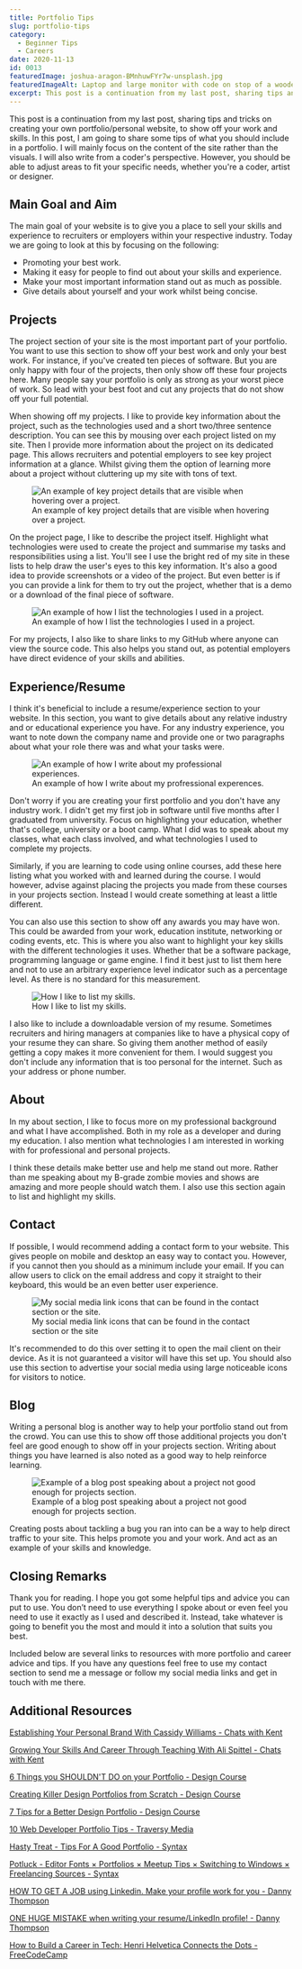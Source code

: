 ```yaml
---
title: Portfolio Tips
slug: portfolio-tips
category:
  - Beginner Tips
  - Careers
date: 2020-11-13
id: 0013
featuredImage: joshua-aragon-BMnhuwFYr7w-unsplash.jpg
featuredImageAlt: Laptop and large monitor with code on stop of a wooden desk
excerpt: This post is a continuation from my last post, sharing tips and tricks on creating your own portfolio.
---
```


This post is a continuation from my last post, sharing tips and tricks on creating your own portfolio/personal website, to show off your work and skills. In this post, I am going to share some tips of what you should include in a portfolio. I will mainly focus on the content of the site rather than the visuals. I will also write from a coder's perspective. However, you should be able to adjust areas to fit your specific needs, whether you're a coder, artist or designer.

## Main Goal and Aim

The main goal of your website is to give you a place to sell your skills and experience to recruiters or employers within your respective industry. Today we are going to look at this by focusing on the following:

<ul>
  <li>Promoting your best work.</li>
  <li>
    Making it easy for people to find out about your skills and experience.
  </li>
  <li>Make your most important information stand out as much as possible.</li>
  <li>Give details about yourself and your work whilst being concise.</li>
</ul>

## Projects

The project section of your site is the most important part of your portfolio. You want to use this section to show off your best work and only your best work. For instance, if you've created ten pieces of software. But you are only happy with four of the projects, then only show off these four projects here. Many people say your portfolio is only as strong as your worst piece of work. So lead with your best foot and cut any projects that do not show off your full potential.

When showing off my projects. I like to provide key information about the project, such as the technologies used and a short two/three sentence description. You can see this by mousing over each project listed on my site. Then I provide more information about the project on its dedicated page. This allows recruiters and potential employers to see key project information at a glance. Whilst giving them the option of learning more about a project without cluttering up my site with tons of text.

<figure>
  <img
    src='./ProjectDescriptionExample.jpg'
    alt='An example of key project details that are visible when hovering over a project.'
  />
  <figcaption>
    An example of key project details that are visible when hovering over a
    project.
  </figcaption>
</figure>

On the project page, I like to describe the project itself. Highlight what technologies were used to create the project and summarise my tasks and responsibilities using a list. You'll see I use the bright red of my site in these lists to help draw the user's eyes to this key information. It's also a good idea to provide screenshots or a video of the project. But even better is if you can provide a link for them to try out the project, whether that is a demo or a download of the final piece of software.

<figure>
  <img
    src='./ProjectTechnologiesUsedExample.jpg'
    alt='An example of how I list the technologies I used in a project.'
  />
  <figcaption>
    An example of how I list the technologies I used in a project.
  </figcaption>
</figure>

For my projects, I also like to share links to my GitHub where anyone can view the source code. This also helps you stand out, as potential employers have direct evidence of your skills and abilities.

## Experience/Resume

I think it's beneficial to include a resume/experience section to your website. In this section, you want to give details about any relative industry and or educational experience you have. For any industry experience, you want to note down the company name and provide one or two paragraphs about what your role there was and what your tasks were.

<figure>
  <img
    src='./JobExperienceExample.png'
    alt='An example of how I write about my professional experiences.'
  />
  <figcaption>
    An example of how I write about my profressional experences.
  </figcaption>
</figure>

Don't worry if you are creating your first portfolio and you don't have any industry work. I didn't get my first job in software until five months after I graduated from university. Focus on highlighting your education, whether that's college, university or a boot camp. What I did was to speak about my classes, what each class involved, and what technologies I used to complete my projects.

Similarly, if you are learning to code using online courses, add these here listing what you worked with and learned during the course. I would however, advise against placing the projects you made from these courses in your projects section. Instead I would create something at least a little different.

You can also use this section to show off any awards you may have won. This could be awarded from your work, education institute, networking or coding events, etc. This is where you also want to highlight your key skills with the different technologies it uses. Whether that be a software package, programming language or game engine. I find it best just to list them here and not to use an arbitrary experience level indicator such as a percentage level. As there is no standard for this measurement.

<figure>
  <img src='./SkillsExample.jpg' alt='How I like to list my skills.' />
  <figcaption>How I like to list my skills.</figcaption>
</figure>

I also like to include a downloadable version of my resume. Sometimes recruiters and hiring managers at companies like to have a physical copy of your resume they can share. So giving them another method of easily getting a copy makes it more convenient for them. I would suggest you don't include any information that is too personal for the internet. Such as your address or phone number.

## About

In my about section, I like to focus more on my professional background and what I have accomplished. Both in my role as a developer and during my education. I also mention what technologies I am interested in working with for professional and personal projects.

I think these details make better use and help me stand out more. Rather than me speaking about my B-grade zombie movies and shows are amazing and more people should watch them. I also use this section again to list and highlight my skills.

## Contact

If possible, I would recommend adding a contact form to your website. This gives people on mobile and desktop an easy way to contact you. However, if you cannot then you should as a minimum include your email. If you can allow users to click on the email address and copy it straight to their keyboard, this would be an even better user experience.

<figure>
  <img
    src='./SocialMediaLinksExample.jpg'
    alt='My social media link icons that can be found in the contact section or the site.'
  />
  <figcaption>
    My social media link icons that can be found in the contact section or the
    site
  </figcaption>
</figure>

It's recommended to do this over setting it to open the mail client on their device. As it is not guaranteed a visitor will have this set up. You should also use this section to advertise your social media using large noticeable icons for visitors to notice.

## Blog

Writing a personal blog is another way to help your portfolio stand out from the crowd. You can use this to show off those additional projects you don't feel are good enough to show off in your projects section. Writing about things you have learned is also noted as a good way to help reinforce learning.

<figure>
  <img
    src='./BlogProjectPostExample.jpg'
    alt='Example of a blog post speaking about a project not good enough for projects section.'
  />
  <figcaption>
    Example of a blog post speaking about a project not good enough for projects
    section.
  </figcaption>
</figure>

Creating posts about tackling a bug you ran into can be a way to help direct traffic to your site. This helps promote you and your work. And act as an example of your skills and knowledge.

## Closing Remarks

Thank you for reading. I hope you got some helpful tips and advice you can put to use. You don’t need to use everything I spoke about or even feel you need to use it exactly as I used and described it. Instead, take whatever is going to benefit you the most and mould it into a solution that suits you best.

Included below are several links to resources with more portfolio and career advice and tips. If you have any questions feel free to use my contact section to send me a message or follow my social media links and get in touch with me there.

## Additional Resources

[Establishing Your Personal Brand With Cassidy Williams - Chats with Kent](https://kentcdodds.com/chats-with-kent-podcast/seasons/01/episodes/establishing-your-personal-brand-with-cassidy-williams)

[Growing Your Skills And Career Through Teaching With Ali Spittel - Chats with Kent](https://kentcdodds.com/chats-with-kent-podcast/seasons/01/episodes/growing-your-skills-and-career-through-teaching-with-ali-spittel)

[6 Things you SHOULDN'T DO on your Portfolio - Design Course](https://www.youtube.com/watch?v=zIGoqlw_tMQ)

[Creating Killer Design Portfolios from Scratch - Design Course](https://www.youtube.com/watch?v=_DnRVy9C04U)

[7 Tips for a Better Design Portfolio - Design Course](https://www.youtube.com/watch?v=lPGM-GgIqmo)

[10 Web Developer Portfolio Tips - Traversy Media](https://www.youtube.com/watch?v=nrWGr2OvBD4)

[Hasty Treat - Tips For A Good Portfolio - Syntax](https://syntax.fm/show/133/hasty-treat-tips-for-a-good-portfolio)

[Potluck - Editor Fonts × Portfolios × Meetup Tips × Switching to Windows × Freelancing Sources - Syntax](https://syntax.fm/show/062/potluck-editor-fonts-portfolios-meetup-tips-switching-to-windows-freelancing-sources)

[HOW TO GET A JOB using Linkedin. Make your profile work for you - Danny Thompson](https://www.youtube.com/watch?v=AYIUoW8LFA0)

[ONE HUGE MISTAKE when writing your resume/LinkedIn profile! - Danny Thompson](https://www.youtube.com/watch?v=PFyfdxC0qf0&feature=youtu.be)

[How to Build a Career in Tech: Henri Helvetica Connects the Dots - FreeCodeCamp](https://www.youtube.com/watch?v=VtCUn3mY-L8)
